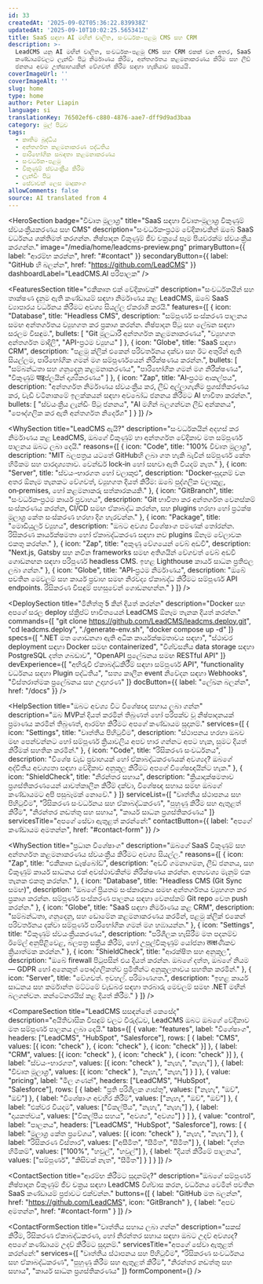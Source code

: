 ```yaml
---
id: 33
createdAt: '2025-09-02T05:36:22.839938Z'
updatedAt: '2025-09-10T10:02:25.565341Z'
title: SaaS සඳහා AI මඟින් චාලිත, සංවර්ධක-පළමු CMS සහ CRM
description: >-
  LeadCMS යනු AI මඟින් චාලිත, සංවර්ධක-පළමු CMS සහ CRM එකක් වන අතර, SaaS
  කණ්ඩායම්වලට ලැන්ඩිං පිටු නිර්මාණය කිරීම, අන්තර්ගතය කළමනාකරණය කිරීම සහ ලීඩ්
  ජනනය අවම උත්සාහයකින් වේගවත් කිරීම සඳහා හැකියාව සපයයි.
coverImageUrl: ''
coverImageAlt: ''
slug: home
type: home
author: Peter Liapin
language: si
translationKey: 76502ef6-c880-4876-aae7-dff9d9ad3baa
category: මුල් පිටුව
tags:
  - කෘතිම බුද්ධිය
  - අන්තර්ගත කළමනාකරණ පද්ධතිය
  - පාරිභෝගික සබඳතා කළමනාකරණය
  - සංවර්ධක-පළමු
  - විකුණුම් ස්වයංක්‍රීය කිරීම
  - ලැන්ඩිං පිටු
  - සේවාවක් ලෙස මෘදුකාංග
allowComments: false
source: AI translated from 4
---
```


<HeroSection
  badge="විවෘත මූලාශ්‍ර"
  title="SaaS සඳහා විවෘත‑මූලාශ්‍ර විකුණුම් ස්වයංක්‍රීයකරණය සහ CMS"
  description="සංවර්ධක‑ප්‍රථම වේදිකාවකින් ඔබේ SaaS වර්ධනය ශක්තිමත් කරගන්න. නිෂ්පාදන විකුණුම් ජීව චක්‍රයේ සෑම පියවරක්ම ස්වයංක්‍රීය කරගන්න."
  image="/media/home/leadcms-preview.png"
  primaryButton={{ label: "ආරම්භ කරන්න", href: "#contact" }}
  secondaryButton={{ label: "GitHub හි බලන්න", href: "https://github.com/LeadCMS" }}
  dashboardLabel="LeadCMS.AI පරිපාලක"
/>

<FeaturesSection
  title="එකීකෘත එක් වේදිකාවක්"
  description="සංවර්ධකයින් සහ තාක්ෂණ දැනුම ඇති කණ්ඩායම් සඳහා නිර්මාණය කළ LeadCMS, ඔබේ SaaS ව්‍යාපාරය වර්ධනය කිරීමට අවශ්‍ය සියල්ල ඒකරාශි කරයි."
  features={[
    {
      icon: "Database",
      title: "Headless CMS",
      description: "සම්පූර්ණ සංස්කරණ පාලනය සමඟ අන්තර්ගතය ව්‍යුහගත කර ප්‍රකාශ කරන්න. නිෂ්පාදන පිටු සහ ලේඛන සඳහා සරලම විසඳුම.",
      bullets: [
        "Git මූලධාරී අන්තර්ගත කළමනාකරණය",
        "ව්‍යුහගත අන්තර්ගත මාදිලි",
        "API-ප්‍රථම ව්‍යුහය"
      ]
    },
    {
      icon: "Globe",
      title: "SaaS සඳහා CRM",
      description: "පළමු ක්ලික් එකෙන් පරිවර්තනය දක්වා සහ ඊට අතුරින් ඇති සියල්ලම, පාරිභෝගික ගමන් මග සම්පූර්ණයෙන් නිරීක්ෂණය කරන්න.",
      bullets: [
        "සම්බන්ධතා සහ ගනුදෙනු කළමනාකරණය",
        "පාරිභෝගික ගමන් මග නිරීක්ෂණය",
        "විකුණුම් पाइප්ලයින් දෘශ්‍යීකරණය"
      ]
    },
    {
      icon: "Zap",
      title: "AI‑ප්‍රථම ආකල්පය",
      description: "අන්තර්ගත නිර්මාණය ස්වයංක්‍රීය කර, ලීඩ් අල්ලාගැනීම ප්‍රශස්තිකරණය කර, වැඩි වටිනාකමේ ඉලක්කයන් සඳහා අවබෝධ ජනනය කිරීමට AI භාවිතා කරන්න.",
      bullets: [
        "ස්වයංක්‍රීය ලැන්ඩිං පිටු ජනනය",
        "AI මගින් බලගන්වන ලීඩ් අන්කනය",
        "පෞද්ගලික කර ඇති අන්තර්ගත නිර්දේශ"
      ]
    }
  ]}
/>

<WhySection
  title="LeadCMS ඇයි?"
  description="සංවර්ධකයින් අදහස් කර නිර්මාණය කළ LeadCMS, ඔබගේ විකුණුම් හා අන්තර්ගත වේදිකාව මත සම්පූර්ණ පාලනය ඔබට ලබා දෙයි."
  reasons={[
    {
      icon: "Code",
      title: "100% විවෘත මූලාශ්‍ර",
      description: "MIT බලපත්‍රය යටතේ GitHubහි ලබා ගත හැකි බැවින් සම්පූර්ණ කේත හිමිකම සහ පාරදෘශ්‍යතාව. වෙන්ඩර් lock‑in හෝ සඟවා ඇති වියදම් නැත."
    },
    {
      icon: "Server",
      title: "ස්වයං‑භාරගත හෝ වලාකුළු",
      description: "Docker‑සූදානම් වන අතර ඕනෑම තැනකට වේගවත්, ව්‍යුහගත දියත් කිරීම: ඔබේ පුද්ගලික වලාකුළ, on‑premises, හෝ කළමනාකරු සත්කාරකයකි."
    },
    {
      icon: "GitBranch",
      title: "සංවර්ධක‑ප්‍රථම කාර්ය ප්‍රවාහය",
      description: "Git භාවිතා කර අන්තර්ගත වෙනස්කම් සංස්කරණය කරන්න, CI/CD සමඟ ඒකාබද්ධ කරන්න, සහ plugins හරහා හෝ ප්‍රථක්ෂ මූලාශ්‍ර කේත සංස්කරණ හරහා දිග හැරවන්න."
    },
    {
      icon: "Package",
      title: "මොඩියුලර් ව්‍යුහය",
      description: "ඔබට අවශ්‍ය විශේෂාංග පමණක් තෝරන්න. රිසිකරණ කාර්යක්ෂමතා හෝ ඒකාබද්ධකරණ සඳහා නව plugins ඕනෑම වේලාවක එකතු කරන්න."
    },
    {
      icon: "Zap",
      title: "අකුණු වේගයෙන් වෙබ් අඩවි",
      description: "Next.js, Gatsby සහ නවීන frameworks සමඟ අතිශයින් වේගවත් වෙබ් අඩවි ගොඩනඟන සඳහා පරිපූර්ණ headless CMS. ඉහළ Lighthouse කාර්ය සාධන ප්‍රතිඵල ලබා ගන්න."
    },
    {
      icon: "Globe",
      title: "API‑ප්‍රථම නිර්මාණය",
      description: "ඔබේ පවතින මෙවලම් සහ කාර්ය ප්‍රවාහ සමඟ නිරවද්‍ය ඒකාබද්ධ කිරීමට සම්පූර්ණ API endpoints. රිසිකරණ විසඳුම් පහසුවෙන් ගොඩනඟන්න."
    }
  ]}
/>

<DeploySection
  title="මිනිත්තු 5 කින් දියත් කරන්න"
  description="Docker සහ අපගේ සරල deploy ස්ක්‍රිප්ට් භාවිතයෙන් LeadCMS ඕනෑම තැනක දියත් කරන්න."
  commands={[
    "git clone https://github.com/LeadCMS/leadcms.deploy.git",
    "cd leadcms.deploy",
    "./generate-env.sh",
    "docker compose up -d"
  ]}
  specs={[
    ".NET මත ගොඩනගා ඇති අධික කාර්යක්ෂමතාවය සඳහා",
    "ස්ථාවර deployment සඳහා Docker සමඟ containerized",
    "විශ්වසනීය data storage සඳහා PostgreSQL දත්ත ගබඩාව",
    "OpenAPI ප්‍රලේඛනය සමඟ RESTful API"
  ]}
  devExperience={[
    "අභිරුචි ඒකාබද්ධකිරීම් සඳහා සම්පූර්ණ API",
    "functionality වර්ධනය සඳහා Plugin පද්ධතිය",
    "සත්‍ය කාලීන event නිවේදන සඳහා Webhooks",
    "විස්තරාත්මක ප්‍රලේඛනය සහ උදාහරණ"
  ]}
  docButton={{ label: "ලේඛන බලන්න", href: "/docs" }}
/>

<HelpSection
  title="ඔබට අවශ්‍ය විට විශේෂඥ සහාය ලබා ගන්න"
  description="ඔබ MVPක් දියත් කරමින් තිබුණත් හෝ පරිපක්ව වූ නිෂ්පාදනයක් ප්‍රමාණය කරමින් තිබුණත්, ආරම්භ කිරීමට අපගේ කණ්ඩායම සූදානම්."
  services={[
    {
      icon: "Settings",
      title: "වෘත්තීය පිහිටුවීම",
      description: "ස්ථාපනය හරහා ඔබව මඟ පෙන්වන්නට හෝ සම්පූර්ණ ක්‍රියාවලිය අපව භාර ගන්නට අපට හැක, සුමට දියත් කිරීමක් සහතික කරමින්."
    },
    {
      icon: "Code",
      title: "රිසිකරණ සංවර්ධනය",
      description: "විශේෂ වැඩ ප්‍රවාහයක් හෝ ඒකාබද්ධකරණයක් අවශ්‍යද? ඔබගේ අද්විතීය අවශ්‍යතා සඳහා වේදිකාව අනුකූල කිරීමට අපගේ විශේෂඥයින්ට හැක."
    },
    {
      icon: "ShieldCheck",
      title: "නිරන්තර සහාය",
      description: "ක්‍රියාදාක්ෂමතාව ප්‍රශස්තිකරණයෙන් යාවත්කාලීන කිරීම් දක්වා, විශේෂඥ සහාය සමඟ ඔබගේ කණ්ඩායමට අපි පසුබෑමක් නොවේ."
    }
  ]}
  serviceList={[
    "වෘත්තීය ස්ථාපනය සහ පිහිටුවීම",
    "රිසිකරණ සංවර්ධනය සහ ඒකාබද්ධකරණ",
    "පුහුණු කිරීම සහ ඇතුළත් කිරීම",
    "නිරන්තර නඩත්තු සහ සහාය",
    "කාර්ය සාධන ප්‍රශස්තිකරණය"
  ]}
  servicesTitle="අපගේ සේවා ඇතුළත් කරන්නේ:"
  contactButton={{ label: "අපගේ කණ්ඩායම අමතන්න", href: "#contact-form" }}
/>

<WhySection
  title="ප්‍රධාන විශේෂාංග"
  description="ඔබගේ SaaS විකුණුම් සහ අන්තර්ගත කළමනාකරණය ස්වයංක්‍රීය කිරීමට අවශ්‍ය සියල්ල."
  reasons={[
    {
      icon: "Zap",
      title: "එකීකෘත ඩෑෂ්බෝඩ්",
      description: "අඩවි ගමනාගමන, ලීඩ් ජනනය, සහ විකුණුම් කාර්ය සාධනය එක් අවස්ථාවකින්ම නිරීක්ෂණය කරන්න. අත්‍යවශ්‍ය මැනුම් එක තැනක එකතු කරන්න."
    },
    {
      icon: "Database",
      title: "Headless CMS (Git Sync සමඟ)",
      description: "ඔබගේ ප්‍රියතම සංස්කාරකය සමඟ අන්තර්ගතය ව්‍යුහගත කර ප්‍රකාශ කරන්න. සම්පූර්ණ සංස්කරණ පාලනය සඳහා වෙනස්කම් Git repo වෙත push කරන්න."
    },
    {
      icon: "Globe",
      title: "SaaS සඳහා නිර්මාණය කළ CRM",
      description: "සම්බන්ධතා, ගනුදෙනු, සහ ඩොමේන කළමනාකරණය කරමින්, පළමු ක්ලික් එකෙන් පරිවර්තනය දක්වා සම්පූර්ණ පාරිභෝගික ගමන් මග හඹායන්න."
    },
    {
      icon: "Settings",
      title: "විකුණුම් ස්වයංක්‍රීයකරණය",
      description: "පරිශීලක හැසිරීම මත පදනම්ව ඊමේල් අනුපිළිවෙළ, බලපත්‍ර සක්‍රීය කිරීම්, හෝ උපුල්විකුණුම් යෝජනා तत्क्षණිකව ක්‍රියාත්මක කරන්න."
    },
    {
      icon: "ShieldCheck",
      title: "ආරක්ෂිත සහ අනුකූල",
      description: "ඔබේ firewall පිටුපසින් එය දියත් කරන්න. ඔබගේ දත්ත, ඔබගේ නියම — GDPR හෝ අනෙකුත් පෞද්ගලිකත්ව ප්‍රමිතීන්ට අනුකූලතාවය සහතික කරමින්."
    },
    {
      icon: "Server",
      title: "වේගවත්. ඉවහල්. පරිමාණගත.",
      description: "ඉහළ කාර්ය සාධනය සහ කර්මාන්ත මට්ටමේ වැඩබර සඳහා තරබාරු මෙවලම් සමඟ .NET මඟින් බලගන්වන. කන්ටේනරයිස් කළ දියත් කිරීම."
    }
  ]}
/>

<CompareSection
  title="LeadCMS සසඳන්නේ කෙසේද"
  description="අයිතිවාසික විසඳුම් වලට විරුද්ධව, LeadCMS ඔබට ඔබගේ වේදිකාව මත සම්පූර්ණ පාලනය ලබා දෙයි."
  tabs={[
    {
      value: "features",
      label: "විශේෂාංග",
      headers: ["LeadCMS", "HubSpot", "Salesforce"],
      rows: [
        { label: "CMS", values: [{ icon: "check" }, { icon: "check" }, { icon: "check" }] },
        { label: "CRM", values: [{ icon: "check" }, { icon: "check" }, { icon: "check" }] },
        { label: "ස්වයං-භාරගත", values: [{ icon: "check" }, "නැහැ", "නැහැ"] },
        { label: "විවෘත මූලාශ්‍ර", values: [{ icon: "check" }, "නැහැ", "නැහැ"] }
      ]
    },
    {
      value: "pricing",
      label: "මිල ගණන්",
      headers: ["LeadCMS", "HubSpot", "Salesforce"],
      rows: [
        { label: "ප්‍රති පරිශීලක ගාස්තු", values: ["නැහැ", "ඔව්", "ඔව්"] },
        { label: "විශේෂාංග අවහිර කිරීම්", values: ["නැහැ", "ඔව්", "ඔව්"] },
        { label: "එක්වර වියදම", values: ["විකල්පීය", "නැහැ", "නැහැ"] },
        { label: "දායකත්වය", values: ["විකල්පීය සහය", "අවශ්‍ය", "අවශ්‍ය"] }
      ]
    },
    {
      value: "control",
      label: "පාලනය",
      headers: ["LeadCMS", "HubSpot", "Salesforce"],
      rows: [
        { label: "මූලාශ්‍ර කේත ප්‍රවේශය", values: [{ icon: "check" }, "නැහැ", "නැහැ"] },
        { label: "රිසිකරණ විස්තාර", values: ["අසීමිත", "සීමිත", "සීමිත"] },
        { label: "දත්ත හිමිකම්", values: ["100%", "හවුල්", "හවුල්"] },
        { label: "දියත් කිරීමේ පාලනය", values: ["සම්පූර්ණ", "කිසිවක් නැත", "සීමිත"] }
      ]
    }
  ]}
/>

<ContactSection
  title="ආරම්භ කිරීමට සූදානම්ද?"
  description="ඔබගේ සම්පූර්ණ නිෂ්පාදන විකුණුම් ජීව චක්‍රය සඳහා LeadCMS විශ්වාස කරන, වර්ධනය වෙමින් පවතින SaaS කණ්ඩායම් ප්‍රජාවට එක්වන්න."
  buttons={[
    { label: "GitHub මත බලන්න", href: "https://github.com/LeadCMS", icon: "GitBranch" },
    { label: "අපව අමතන්න", href: "#contact-form" }
  ]}
/>

<ContactFormSection
  title="වෘත්තීය සහාය ලබා ගන්න"
  description="සකස් කිරීම, රිසිකරණ ඒකාබද්ධකරණ, හෝ නිරන්තර සහාය සඳහා ඔබට උදව් අවශ්‍යද? අපගේ කණ්ඩායම උදව් කිරීමට සූදානම්."
  servicesTitle="අපගේ සේවා ඇතුළත් කරන්නේ:"
  services={[
    "වෘත්තීය ස්ථාපනය සහ පිහිටුවීම",
    "රිසිකරණ සංවර්ධනය සහ ඒකාබද්ධකරණ",
    "පුහුණු කිරීම සහ ඇතුළත් කිරීම",
    "නිරන්තර නඩත්තු සහ සහාය",
    "කාර්ය සාධන ප්‍රශස්තිකරණය"
  ]}
  formComponent={<ContactUs />}
/>
